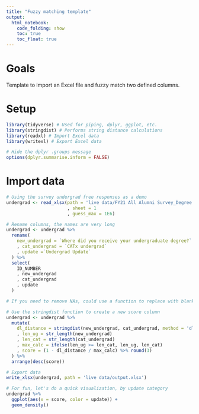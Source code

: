 ```yaml
---
title: "Fuzzy matching template"
output:
  html_notebook:
    code_folding: show
    toc: true
    toc_float: true
---
```


# Goals

Template to import an Excel file and fuzzy match two defined columns.

# Setup

```r
library(tidyverse) # Used for piping, dplyr, ggplot, etc.
library(stringdist) # Performs string distance calculations
library(readxl) # Import Excel data
library(writexl) # Export Excel data

# Hide the dplyr .groups message
options(dplyr.summarise.inform = FALSE)
```

# Import data

```r
# Using the survey undergrad free responses as a demo
undergrad <- read_xlsx(path = 'live data/FY21 All Alumni Survey_Degree Fuzzy Match_11.11.2021.xlsx'
                       , sheet = 1
                       , guess_max = 1E6)
```

```r
# Rename columns, the names are very long
undergrad <- undergrad %>%
  rename(
    new_undergrad = `Where did you receive your undergraduate degree?`
    , cat_undergrad = `CATx undergrad`
    , update =`Undergrad Update`
  ) %>%
  select(
    ID_NUMBER
    , new_undergrad
    , cat_undergrad
    , update
  )

# If you need to remove NAs, could use a function to replace with blank ''
```


```r
# Use the stringdist function to create a new score column
undergrad <- undergrad %>%
  mutate(
    dl_distance = stringdist(new_undergrad, cat_undergrad, method = 'dl')
    , len_ug = str_length(new_undergrad)
    , len_cat = str_length(cat_undergrad)
    , max_calc = ifelse(len_ug >= len_cat, len_ug, len_cat)
    , score = (1 - dl_distance / max_calc) %>% round(3)
  ) %>%
  arrange(desc(score))
```

```r
# Export data
write_xlsx(undergrad, path = 'live data/output.xlsx')
```

```r
# For fun, let's do a quick visualization, by update category
undergrad %>%
  ggplot(aes(x = score, color = update)) +
  geom_density()
```

